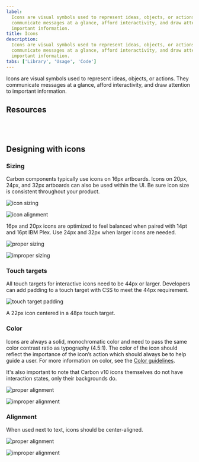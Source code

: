 ```yaml
---
label:
  Icons are visual symbols used to represent ideas, objects, or actions. They
  communicate messages at a glance, afford interactivity, and draw attention to
  important information.
title: Icons
description:
  Icons are visual symbols used to represent ideas, objects, or actions. They
  communicate messages at a glance, afford interactivity, and draw attention to
  important information.
tabs: ['Library', 'Usage', 'Code']
---
```


<PageDescription>

Icons are visual symbols used to represent ideas, objects, or actions. They
communicate messages at a glance, afford interactivity, and draw attention to
important information.

</PageDescription>

## Resources

<Row className="resource-card-group">
<Column colLg={4} colMd={4}  noGutterSm>
  <ResourceCard
    subTitle="IBM Icons"
    href="https://www.figma.com/file/J5c0d85dSJn9JnBhSYYLmD/Icons---IBM-Design-Language?node-id=129%3A2"
    >
      <MdxIcon name="figma" />
 </ResourceCard>
</Column>
<Column colLg={4} colMd={4} noGutterSm>
  <ResourceCard
    subTitle="Elements package: Icons"
    href="https://github.com/carbon-design-system/carbon/tree/main/packages/icons"
    >

<MdxIcon name="github" />

  </ResourceCard>
</Column>
<Column colLg={4} colMd={4}  noGutterSm>
  <ResourceCard
    subTitle="Elements package: Icons-React"
    href="https://github.com/carbon-design-system/carbon/tree/main/packages/icons-react"
    >

<MdxIcon name="github" />

 </ResourceCard>
</Column>
</Row>

<br />
<br />

## Designing with icons

### Sizing

Carbon components typically use icons on 16px artboards. Icons on 20px, 24px,
and 32px artboards can also be used within the UI. Be sure icon size is
consistent throughout your product.

![icon sizing](images/iconography_usage_sizing-alt.svg)

![icon alignment](images/iconography-usage-sizing-2.svg)

<Caption>
  16px and 20px icons are optimized to feel balanced when paired with 14pt and
  16pt IBM Plex. Use 24px and 32px when larger icons are needed.
</Caption>

<DoDontRow>
  <DoDont
    type="do"
    caption="Do use the correct icon size with IBM Plex.">

![proper sizing](images/iconography-usage-sizing-3.svg)

  </DoDont>
  <DoDont type="dont" caption="Don’t alter the icon-text size ratio.">

![improper sizing](images/iconography-usage-sizing-4.svg)

  </DoDont>
</DoDontRow>

### Touch targets

All touch targets for interactive icons need to be 44px or larger. Developers
can add padding to a touch target with CSS to meet the 44px requirement.

![touch target padding](images/iconography-usage-padding-6.svg)

<Caption>A 22px icon centered in a 48px touch target.</Caption>

### Color

Icons are always a solid, monochromatic color and need to pass the same color
contrast ratio as typography (4.5:1). The color of the icon should reflect the
importance of the icon’s action which should always be to help guide a user. For
more information on color, see the
[Color guidelines](/guidelines/color/overview).

It's also important to note that Carbon v10 icons themselves do not have
interaction states, only their backgrounds do.

<DoDontRow>
  <DoDont
    type="do"
    caption="Do match your icon color with your text color when pairing them.">

![proper alignment](images/iconography-color-01.png)

  </DoDont>
  <DoDont type="dont" caption="Don’t use different colors for text and icons.">

![improper alignment](images/iconography-color-02.png)

  </DoDont>
</DoDontRow>

### Alignment

When used next to text, icons should be center-aligned.

<DoDontRow>
  <DoDont
    type="do"
    caption="Do center-align icons when they’re next to text.">

![proper alignment](images/iconography-usage-sizing-5.svg)

  </DoDont>
  <DoDont type="dont" caption="Don’t baseline-align icons to the text.">

![improper alignment](images/iconography-usage-sizing-6.svg)

  </DoDont>
</DoDontRow>
